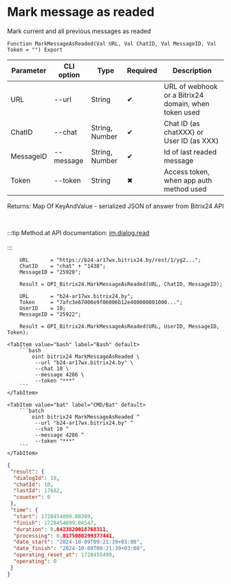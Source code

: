 ﻿---
sidebar_position: 6
---


# Mark message as readed
 Mark current and all previous messages as readed



`Function MarkMessageAsReaded(Val URL, Val ChatID, Val MessageID, Val Token = "") Export`

  | Parameter | CLI option | Type | Required | Description |
  |-|-|-|-|-|
  | URL | --url | String | &#x2714; | URL of webhook or a Bitrix24 domain, when token used |
  | ChatID | --chat | String, Number | &#x2714; | Chat ID (as chatXXX) or User ID (as XXX) |
  | MessageID | --message | String, Number | &#x2714; | Id of last readed message |
  | Token | --token | String | &#x2716; | Access token, when app auth method used |

  
  Returns:  Map Of KeyAndValue - serialized JSON of answer from Bitrix24 API

<br/>

:::tip
Method at API documentation: [im.dialog.read](https://dev.1c-bitrix.ru/learning/course/?COURSE_ID=93&LESSON_ID=12053)<br/>
<br/>
:::
<br/>


```bsl title="1C:Enterprise/OneScript code example"
    URL       = "https://b24-ar17wx.bitrix24.by/rest/1/yg2...";
    ChatID    = "chat" + "1438";
    MessageID = "25920";

    Result = OPI_Bitrix24.MarkMessageAsReaded(URL, ChatID, MessageID);

    URL       = "b24-ar17wx.bitrix24.by";
    Token     = "7afc3e67006e9f06006b12e400000001000...";
    UserID    = 10;
    MessageID = "25922";

    Result = OPI_Bitrix24.MarkMessageAsReaded(URL, UserID, MessageID, Token);
```
 

 <Tabs>
  
    <TabItem value="bash" label="Bash" default>
        ```bash
            oint bitrix24 MarkMessageAsReaded \
             --url "b24-ar17wx.bitrix24.by" \
             --chat 10 \
             --message 4286 \
             --token "***"
        ```
    </TabItem>
  
    <TabItem value="bat" label="CMD/Bat" default>
        ```batch
            oint bitrix24 MarkMessageAsReaded ^
             --url "b24-ar17wx.bitrix24.by" ^
             --chat 10 ^
             --message 4286 ^
             --token "***"
        ```
    </TabItem>
</Tabs>


```json title="Result"
{
 "result": {
  "dialogId": 10,
  "chatId": 10,
  "lastId": 17682,
  "counter": 0
 },
 "time": {
  "start": 1728454899.00309,
  "finish": 1728454899.04547,
  "duration": 0.0423820018768311,
  "processing": 0.0175080299377441,
  "date_start": "2024-10-09T09:21:39+03:00",
  "date_finish": "2024-10-09T09:21:39+03:00",
  "operating_reset_at": 1728455499,
  "operating": 0
 }
}
```
